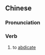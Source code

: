 {{also|禅让}}
==Chinese==
{{zh-forms|s=禅让}}

===Pronunciation===
{{zh-pron
|m=shànràng
|cat=v
}}

===Verb===
{{zh-verb}}

# to [[abdicate]]